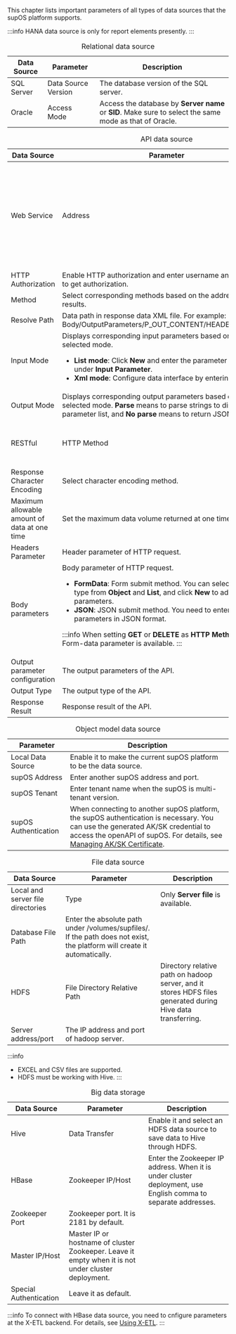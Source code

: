
This chapter lists important parameters of all types of data sources that the supOS platform supports.

:::info
HANA data source is only for report elements presently.
:::

<table>
<caption>Relational data source</caption>
<colgroup>
<col style={{ width: "21.052631578947366%" }} />
<col style={{ width: "21.894736842105264%" }} />
<col style={{ width: "57.05263157894736%" }} />
</colgroup>
<thead>
<tr>
<th>
Data Source
</th>
<th>
Parameter
</th>
<th>
Description
</th>
</tr>
</thead>
<tbody>
<tr>
<td>
SQL Server
</td>
<td>
Data Source Version
</td>
<td>
The database version of the SQL server.
</td>
</tr>
<tr>
<td>
Oracle
</td>
<td>
Access Mode
</td>
<td>
Access the database by <strong>Server name</strong> or <strong>SID</strong>. Make sure to select the same mode as that of Oracle.
</td>
</tr>
</tbody>
</table>

<table>
<caption>API data source</caption>
<colgroup>
<col style={{ width: "20.703933747412005%" }} />
<col style={{ width: "32.091097308488614%" }} />
<col style={{ width: "47.20496894409937%" }} />
</colgroup>
<thead>
<tr>
<th>
Data Source
</th>
<th>
Parameter
</th>
<th>
Description
</th>
</tr>
</thead>
<tbody>
<tr>
<td rowSpan={6}>
Web Service
</td>
<td>
Address
</td>
<td>
Interface address of web service. Click <strong>Parse</strong> after entering the address, and then supOS automatically starts parsing the address.
</td>
</tr>
<tr>
<td>
HTTP Authorization
</td>
<td>
Enable HTTP authorization and enter username and password to get authorization.
</td>
</tr>
<tr>
<td>
Method
</td>
<td>
Select corresponding methods based on the address parsing results.
</td>
</tr>
<tr>
<td>
Resolve Path
</td>
<td>
Data path in response data XML file. For example: Body/OutputParameters/P_OUT_CONTENT/HEADERS/HEADER.
</td>
</tr>
<tr>
<td>
Input Mode
</td>
<td>
Displays corresponding input parameters based on the selected mode.
<ul>
<li>
<strong>List mode</strong>: Click <strong>New</strong> and enter the parameter information under <strong>Input Parameter</strong>.
</li>
<li>
<strong>Xml mode</strong>: Configure data interface by entering xml text.
</li>
</ul>
</td>
</tr>
<tr>
<td>
Output Mode
</td>
<td>
Displays corresponding output parameters based on the selected mode. <strong>Parse</strong> means to parse strings to display parameter list, and <strong>No parse</strong> means to return JSON strings.
</td>
</tr>
<tr>
<td rowSpan={8}>
RESTful
</td>
<td>
HTTP Method
</td>
<td>
Request method of HTTP, which can be <strong>GET</strong> or <strong>POST</strong>.
</td>
</tr>
<tr>
<td>
Response Character Encoding
</td>
<td>
Select character encoding method.
</td>
</tr>
<tr>
<td>
Maximum allowable amount of data at one time
</td>
<td>
Set the maximum data volume returned at one time.
</td>
</tr>
<tr>
<td>
Headers Parameter
</td>
<td>
Header parameter of HTTP request.
</td>
</tr>
<tr>
<td>
Body parameters
</td>
<td>
Body parameter of HTTP request.
<ul>
<li>
<strong>FormData</strong>: Form submit method. You can select parameter type from <strong>Object</strong> and <strong>List</strong>, and click <strong>New</strong> to add parameters.
</li>
<li>
<strong>JSON</strong>: JSON submit method. You need to enter input parameters in JSON format.
</li>
</ul>

:::info
When setting <strong>GET</strong> or <strong>DELETE</strong> as <strong>HTTP Method</strong>, only Form-data parameter is available.
:::

</td>
</tr>
<tr>
<td>
Output parameter configuration
</td>
<td>The output parameters of the API.</td>
</tr>
<tr>
<td>
Output Type
</td>
<td>The output type of the API.</td>
</tr>
<tr>
<td>
Response Result
</td>
<td>Response result of the API.</td>
</tr>
</tbody>
</table>

<table>
<caption>Object model data source</caption>
<colgroup>
<col style={{ width: "26.525198938992045%" }} />
<col style={{ width: "73.47480106100795%" }} />
</colgroup>
<thead>
<tr>
<th>
Parameter
</th>
<th>
Description
</th>
</tr>
</thead>
<tbody>
<tr>
<td>
Local Data Source
</td>
<td>
Enable it to make the current supOS platform to be the data
source.
</td>
</tr>
<tr>
<td>
supOS Address
</td>
<td>
Enter another supOS address and port.
</td>
</tr>
<tr>
<td>
supOS Tenant
</td>
<td>
Enter tenant name when the supOS is multi-tenant version.
</td>
</tr>
<tr>
<td>
supOS Authentication
</td>
<td>
When connecting to another supOS platform, the supOS
authentication is necessary. You can use the generated AK/SK
credential to access the openAPI of supOS. For details, see <a href="System Management#managing_ak_sk_certificate">Managing AK/SK Certificate</a>.
</td>
</tr>
</tbody>
</table>

<table>
<caption>File data source</caption>
<colgroup>
<col style={{ width: "20.32520325203252%" }} />
<col style={{ width: "26.82926829268293%" }} />
<col style={{ width: "52.84552845528455%" }} />
</colgroup>
<thead>
<tr>
<th>
Data Source
</th>
<th>
Parameter
</th>
<th>
Description
</th>
</tr>
</thead>
<tbody>
<tr>
<td rowSpan={2}>
Local and server file directories
</td>
<td>
Type
</td>
<td>
Only <strong>Server file</strong> is available.
</td>
</tr>
<tr>
<td>
Database File Path
</td>
<td>
Enter the absolute path under /volumes/supfiles/. If the path does
not exist, the platform will create it automatically.
</td>
</tr>
<tr>
<td rowSpan={2}>
HDFS
</td>
<td>
File Directory Relative Path
</td>
<td>
Directory relative path on hadoop server, and it stores HDFS files
generated during Hive data transferring.
</td>
</tr>
<tr>
<td>
Server address/port
</td>
<td>
The IP address and port of hadoop server.
</td>
</tr>
</tbody>
</table>

:::info
- EXCEL and CSV files are supported.
- HDFS must be working with Hive.
:::

<table>
<caption>Big data storage</caption>
<colgroup>
<col style={{ width: "19.342359767891683%" }} />
<col style={{ width: "28.820116054158607%" }} />
<col style={{ width: "51.83752417794971%" }} />
</colgroup>
<thead>
<tr>
<th>
Data Source
</th>
<th>
Parameter
</th>
<th>
Description
</th>
</tr>
</thead>
<tbody>
<tr>
<td>
Hive
</td>
<td>
Data Transfer
</td>
<td>
Enable it and select an HDFS data source to save data to Hive
through HDFS.
</td>
</tr>
<tr>
<td rowSpan={4}>
HBase
</td>
<td>
Zookeeper IP/Host
</td>
<td>
Enter the Zookeeper IP address. When it is under cluster
deployment, use English comma to separate addresses.
</td>
</tr>
<tr>
<td>
Zookeeper Port
</td>
<td>
Zookeeper port. It is 2181 by default.
</td>
</tr>
<tr>
<td>
Master IP/Host
</td>
<td>
Master IP or hostname of cluster Zookeeper. Leave it empty when it
is not under cluster deployment.
</td>
</tr>
<tr>
<td>
Special Authentication
</td>
<td>
Leave it as default.
</td>
</tr>
</tbody>
</table>

:::info
To connect with HBase data source, you need to cnfigure parameters at the X-ETL backend. For details, see <a href="../../../Using%20supETL/System%20Requirements%20se">Using X-ETL</a>.
:::
